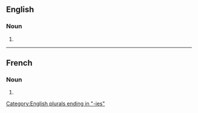 ==English==

===Noun===
{{head|en|noun plural form}}

# {{plural of|trilogy|lang=en}}

[[Category:English plurals ending in "-ies"]]

----

==French==

===Noun===
{{head|fr|noun plural form|g=f}}

# {{plural of|trilogie|lang=fr}}